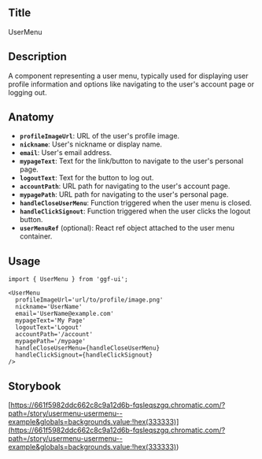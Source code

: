 ## Title

UserMenu

## Description

A component representing a user menu, typically used for displaying user profile information and options like navigating to the user's account page or logging out.

## Anatomy

- **`profileImageUrl`**: URL of the user's profile image.
- **`nickname`**: User's nickname or display name.
- **`email`**: User's email address.
- **`mypageText`**: Text for the link/button to navigate to the user's personal page.
- **`logoutText`**: Text for the button to log out.
- **`accountPath`**: URL path for navigating to the user's account page.
- **`mypagePath`**: URL path for navigating to the user's personal page.
- **`handleCloseUserMenu`**: Function triggered when the user menu is closed.
- **`handleClickSignout`**: Function triggered when the user clicks the logout button.
- **`userMenuRef`** (optional): React ref object attached to the user menu container.

## Usage

```tsx
import { UserMenu } from 'ggf-ui';
```

```tsx
<UserMenu
  profileImageUrl='url/to/profile/image.png'
  nickname='UserName'
  email='UserName@example.com'
  mypageText='My Page'
  logoutText='Logout'
  accountPath='/account'
  mypagePath='/mypage'
  handleCloseUserMenu={handleCloseUserMenu}
  handleClickSignout={handleClickSignout}
/>
```

## Storybook

[https://661f5982ddc662c8c9a12d6b-fqsleqszgq.chromatic.com/?path=/story/usermenu-usermenu--example&globals=backgrounds.value:!hex(333333)](<https://661f5982ddc662c8c9a12d6b-fqsleqszgq.chromatic.com/?path=/story/usermenu-usermenu--example&globals=backgrounds.value:!hex(333333)>)
